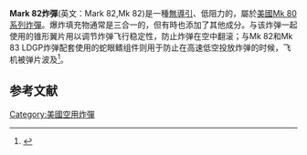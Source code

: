 {{Infobox weapon
|name= Mark 82 通用炸彈
| image= Mk-82 xxl.jpg
| image_size = 300
|caption= 美國空軍網站上展示的Mk 82炸彈。
|原產={{USA}}
|類型={{tsl|en|General-purpose bomb|通用炸彈}}
<!-- Type selection -->
|is_explosive=yes
<!-- Service history -->
|service=
|used_by=
|wars=
<!-- Production history -->
|設計= [[通用動力|通用動力]]
|design_date=
|製造= 通用動力
|unit_cost= $2,082.50 (in 2001)<ref>{{cite web|url= http://usmilitary.about.com/library/milinfo/blafmunicosts.htm|title= Air Force Munitions Acquisition Costs|publisher= About.comUS Military|access-date= 2013-09-22|archive-url= https://web.archive.org/web/20130928022523/http://usmilitary.about.com/library/milinfo/blafmunicosts.htm|archive-date= 2013-09-28|url-status= live}}</ref>
|production_date=
|number=
|variants={{tsl|en|GBU-12 Paveway II|GBU-12}}、[[JDAM|GBU-38 JDAM]]
<!-- General specifications -->
|spec_label=
|weight= {{convert|500|lb|kg|sigfig=3}}
|length= {{convert|87.4|in|m|sigfig=3}}
|part_length=
|width=
|height=
|diameter= {{convert|10.75|in|mm|sigfig=3}}
|crew=
<!-- Explosive specifications -->
|filling={{tsl|en|Tritonal}}、{{tsl|en|Minol (explosive)|Minol (爆炸物)|Minol}}或[[H6|H6]]
|filling_weight= {{convert|192|lb|kg|sigfig=2}}
|detonation=
|yield=
}}

'''Mark 82炸彈'''(英文：Mark 82,Mk 82)是一種[[非導引炸彈|無導引]]、低阻力的{{tsl|en|General-purpose bomb|通用炸彈}}，屬於[[美國|美國]][[Mk_80系列炸彈|Mk 80系列炸彈]]。爆炸填充物通常是三合一的，但有時也添加了其他成分。与该炸弹一起使用的锥形翼片用以调节炸弹飞行稳定性，防止炸弹在空中翻滚；与Mk 82和Mk 83 LDGP炸弹配套使用的蛇眼鳍组件则用于防止在高速低空投放炸弹的时候，飞机被弹片波及<ref>{{cite web |url=http://www.ordnance.org/gpb.htm |title=Bombs and components |publisher=www.ordnance.org/gpb.htm |access-date=2008-06-07 |archive-url=https://web.archive.org/web/19981202181847/http://ordnance.org/gpb.htm |archive-date=1998-12-02 |url-status=live }}</ref>。

== 参考文献 ==
{{Reflist}}

[[Category:美國空用炸彈|Category:美國空用炸彈]]

{{mil-stub}}